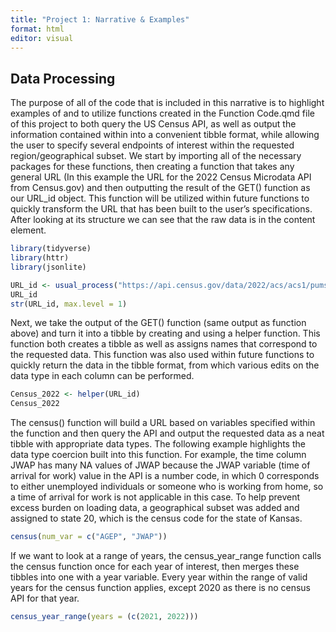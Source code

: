 ```yaml
---
title: "Project 1: Narrative & Examples"
format: html
editor: visual
---
```


## Data Processing

The purpose of all of the code that is included in this narrative is to highlight examples of and to utilize functions created in the Function Code.qmd file of this project to both query the US Census API, as well as output the information contained within into a convenient tibble format, while allowing the user to specify several endpoints of interest within the requested region/geographical subset. We start by importing all of the necessary packages for these functions, then creating a function that takes any general URL (In this example the URL for the 2022 Census Microdata API from Census.gov) and then outputting the result of the GET() function as our URL_id object. This function will be utilized within future functions to quickly transform the URL that has been built to the user's specifications. After looking at its structure we can see that the raw data is in the content element. 
```r
library(tidyverse)
library(httr)
library(jsonlite)

URL_id <- usual_process("https://api.census.gov/data/2022/acs/acs1/pums?get=SEX,PWGTP,MAR&SCHL=24")
URL_id
str(URL_id, max.level = 1)
```

Next, we take the output of the GET() function (same output as function above) and turn it into a tibble by creating and using a helper function. This function both creates a tibble as well as assigns names that correspond to the requested data. This function was also used within future functions to quickly return the data in the tibble format, from which various edits on the data type in each column can be performed.
```r
Census_2022 <- helper(URL_id) 
Census_2022
```

The census() function will build a URL based on variables specified within the function and then query the API and output the requested data as a neat tibble with appropriate data types. The following example highlights the data type coercion built into this function. For example, the time column JWAP has many NA values of JWAP because the JWAP variable (time of arrival for work) value in the API is a number code, in which 0 corresponds to either unemployed individuals or someone who is working from home, so a time of arrival for work is not applicable in this case. To help prevent excess burden on loading data, a geographical subset was added and assigned to state 20, which is the census code for the state of Kansas.
```r
census(num_var = c("AGEP", "JWAP"))
```

If we want to look at a range of years, the census_year_range function calls the census function once for each year of interest, then merges these tibbles into one with a year variable. Every year within the range of valid years for the census function applies, except 2020 as there is no census API for that year.
```r
census_year_range(years = (c(2021, 2022)))
```
